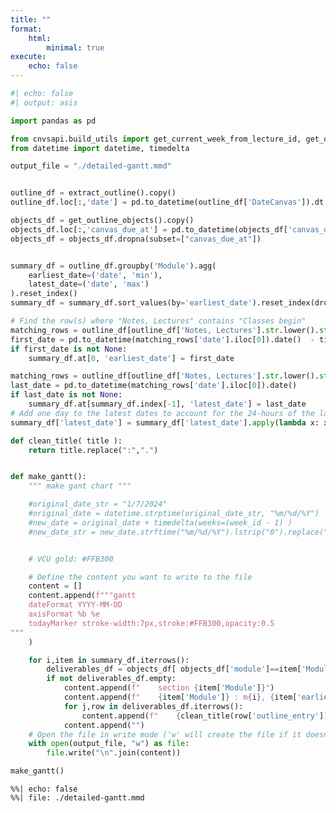 ```yaml
---
title: ""
format:
    html:
        minimal: true
execute:
    echo: false
---
```


```python
#| echo: false
#| output: asis

import pandas as pd

from cnvsapi.build_utils import get_current_week_from_lecture_id, get_outline_objects, extract_outline
from datetime import datetime, timedelta

output_file = "./detailed-gantt.mmd"


outline_df = extract_outline().copy()
outline_df.loc[:,'date'] = pd.to_datetime(outline_df['DateCanvas']).dt.date

objects_df = get_outline_objects().copy()
objects_df.loc[:,'canvas_due_at'] = pd.to_datetime(objects_df['canvas_due_at']).dt.date
objects_df = objects_df.dropna(subset=["canvas_due_at"])


summary_df = outline_df.groupby('Module').agg(
    earliest_date=('date', 'min'),
    latest_date=('date', 'max')
).reset_index()
summary_df = summary_df.sort_values(by='earliest_date').reset_index(drop=True)

# Find the row(s) where "Notes, Lectures" contains "Classes begin"
matching_rows = outline_df[outline_df['Notes, Lectures'].str.lower().str.contains('classes begin', na=False)]
first_date = pd.to_datetime(matching_rows['date'].iloc[0]).date()  - timedelta(days=1)
if first_date is not None:
    summary_df.at[0, 'earliest_date'] = first_date

matching_rows = outline_df[outline_df['Notes, Lectures'].str.lower().str.contains('last day of classes', na=False)]
last_date = pd.to_datetime(matching_rows['date'].iloc[0]).date()
if last_date is not None:
    summary_df.at[summary_df.index[-1], 'latest_date'] = last_date
# Add one day to the latest dates to account for the 24-hours of the last day
summary_df['latest_date'] = summary_df['latest_date'].apply(lambda x: x + timedelta(days=1))


```


```python

def clean_title( title ):
    return title.replace(":",".")


def make_gantt():
    """ make gant chart """

    #original_date_str = "1/7/2024"
    #original_date = datetime.strptime(original_date_str, "%m/%d/%Y")
    #new_date = original_date + timedelta(weeks=(week_id - 1) )
    #new_date_str = new_date.strftime("%m/%d/%Y").lstrip("0").replace("/0", "/")


    # VCU gold: #FFB300

    # Define the content you want to write to the file
    content = []
    content.append(f"""gantt
    dateFormat YYYY-MM-DD
    axisFormat %b %e
    todayMarker stroke-width:7px,stroke:#FFB300,opacity:0.5
"""
    )

    for i,item in summary_df.iterrows():
        deliverables_df = objects_df[ objects_df['module']==item['Module'] ]
        if not deliverables_df.empty:
            content.append(f"    section {item['Module']}")
            content.append(f"    {item['Module']} : m{i}, {item['earliest_date']}, {item['latest_date']}")
            for j,row in deliverables_df.iterrows():
                content.append(f"    {clean_title(row['outline_entry'])} : milestone, {row['canvas_due_at']}")
            content.append("")
    # Open the file in write mode ('w' will create the file if it doesn't exist or overwrite it if it does)
    with open(output_file, "w") as file:
        file.write("\n".join(content))

make_gantt()
```

::: {.no-filter}
```mermaid
%%| echo: false
%%| file: ./detailed-gantt.mmd
```
:::
